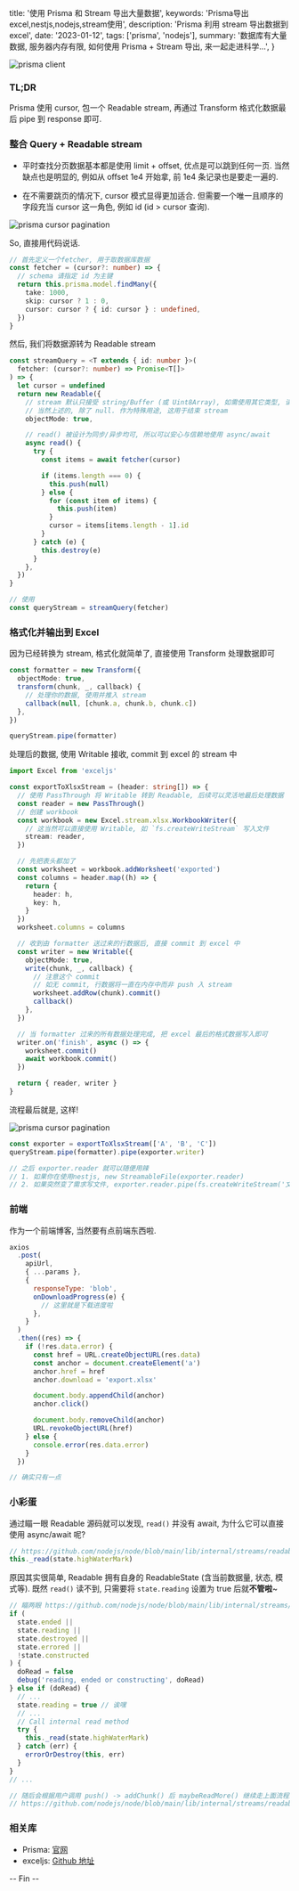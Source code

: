   title: '使用 Prisma 和 Stream 导出大量数据',
  keywords: 'Prisma导出excel,nestjs,nodejs,stream使用',
  description: 'Prisma 利用 stream 导出数据到 excel',
  date: '2023-01-12',
  tags: ['prisma', 'nodejs'],
  summary:
    '数据库有大量数据, 服务器内存有限, 如何使用 Prisma + Stream 导出, 来一起走进科学...',
}


<Img
  src="/weibo/mw2000/6708d6c2gy1h9zu29jm8sj20mh07e77s.jpg"
  alt="prisma client"
  width={809}
  height={266}
/>

### TL;DR

Prisma 使用 cursor, 包一个 Readable stream, 再通过 Transform 格式化数据最后 pipe 到 response 即可.

### 整合 Query + Readable stream

- 平时查找分页数据基本都是使用 limit + offset, 优点是可以跳到任何一页. 当然缺点也是明显的, 例如从 offset 1e4 开始拿, 前 1e4 条记录也是要走一遍的.

- 在不需要跳页的情况下, cursor 模式显得更加适合. 但需要一个唯一且顺序的字段充当 cursor 这一角色, 例如 id (id > cursor 查询).

<Img
  src="/weibo/mw2000/6708d6c2gy1ha0tfw8mwvj20i2062q3x.jpg"
  alt="prisma cursor pagination"
  width={650}
  height={218}
/>

So, 直接用代码说话.

```ts
// 首先定义一个fetcher, 用于取数据库数据
const fetcher = (cursor?: number) => {
  // schema 请指定 id 为主键
  return this.prisma.model.findMany({
    take: 1000,
    skip: cursor ? 1 : 0,
    cursor: cursor ? { id: cursor } : undefined,
  })
}
```

然后, 我们将数据源转为 Readable stream

```ts
const streamQuery = <T extends { id: number }>(
  fetcher: (cursor?: number) => Promise<T[]>
) => {
  let cursor = undefined
  return new Readable({
    // stream 默认只接受 string/Buffer (或 Uint8Array), 如需使用其它类型, 请指定为 true
    // 当然上述的, 除了 null. 作为特殊用途, 这用于结束 stream
    objectMode: true,

    // read() 被设计为同步/异步均可, 所以可以安心与信赖地使用 async/await
    async read() {
      try {
        const items = await fetcher(cursor)

        if (items.length === 0) {
          this.push(null)
        } else {
          for (const item of items) {
            this.push(item)
          }
          cursor = items[items.length - 1].id
        }
      } catch (e) {
        this.destroy(e)
      }
    },
  })
}

// 使用
const queryStream = streamQuery(fetcher)
```

### 格式化并输出到 Excel

因为已经转换为 stream, 格式化就简单了, 直接使用 Transform 处理数据即可

```ts
const formatter = new Transform({
  objectMode: true,
  transform(chunk, _, callback) {
    // 处理你的数据, 使用并推入 stream
    callback(null, [chunk.a, chunk.b, chunk.c])
  },
})

queryStream.pipe(formatter)
```

处理后的数据, 使用 Writable 接收, commit 到 excel 的 stream 中

```ts
import Excel from 'exceljs'

const exportToXlsxStream = (header: string[]) => {
  // 使用 PassThrough 将 Writable 转到 Readable, 后续可以灵活地最后处理数据
  const reader = new PassThrough()
  // 创建 workbook
  const workbook = new Excel.stream.xlsx.WorkbookWriter({
    // 这当然可以直接使用 Writable, 如 `fs.createWriteStream` 写入文件
    stream: reader,
  })

  // 先把表头都加了
  const worksheet = workbook.addWorksheet('exported')
  const columns = header.map((h) => {
    return {
      header: h,
      key: h,
    }
  })
  worksheet.columns = columns

  // 收到由 formatter 送过来的行数据后, 直接 commit 到 excel 中
  const writer = new Writable({
    objectMode: true,
    write(chunk, _, callback) {
      // 注意这个 commit
      // 如无 commit, 行数据将一直在内存中而非 push 入 stream
      worksheet.addRow(chunk).commit()
      callback()
    },
  })

  // 当 formatter 过来的所有数据处理完成, 把 excel 最后的格式数据写入即可
  writer.on('finish', async () => {
    worksheet.commit()
    await workbook.commit()
  })

  return { reader, writer }
}
```

流程最后就是, 这样!

<Img
  src="/weibo/mw2000/6708d6c2gy1ha0usagiybj20hl09ytar.jpg"
  alt="prisma cursor pagination"
  width={633}
  height={358}
/>

```ts
const exporter = exportToXlsxStream(['A', 'B', 'C'])
queryStream.pipe(formatter).pipe(exporter.writer)

// 之后 exporter.reader 就可以随便用辣
// 1. 如果你在使用nestjs, new StreamableFile(exporter.reader)
// 2. 如果突然变了需求写文件, exporter.reader.pipe(fs.createWriteStream('文件名')) 也可以.
```

### 前端

作为一个前端博客, 当然要有点前端东西啦.

```js
axios
  .post(
    apiUrl,
    { ...params },
    {
      responseType: 'blob',
      onDownloadProgress(e) {
        // 这里就是下载进度啦
      },
    }
  )
  .then((res) => {
    if (!res.data.error) {
      const href = URL.createObjectURL(res.data)
      const anchor = document.createElement('a')
      anchor.href = href
      anchor.download = 'export.xlsx'

      document.body.appendChild(anchor)
      anchor.click()

      document.body.removeChild(anchor)
      URL.revokeObjectURL(href)
    } else {
      console.error(res.data.error)
    }
  })

// 确实只有一点
```

### 小彩蛋

通过瞄一眼 Readable 源码就可以发现, `read()` 并没有 await, 为什么它可以直接使用 async/await 呢?

```js
// https://github.com/nodejs/node/blob/main/lib/internal/streams/readable.js#L496
this._read(state.highWaterMark)
```

原因其实很简单, Readable 拥有自身的 ReadableState (含当前数据量, 状态, 模式等). 既然 `read()` 读不到, 只需要将 `state.reading` 设置为 true 后就**不管啦**~

```js
// 瞄两眼 https://github.com/nodejs/node/blob/main/lib/internal/streams/readable.js#L479
if (
  state.ended ||
  state.reading ||
  state.destroyed ||
  state.errored ||
  !state.constructed
) {
  doRead = false
  debug('reading, ended or constructing', doRead)
} else if (doRead) {
  // ...
  state.reading = true // 诶嘿
  // ...
  // Call internal read method
  try {
    this._read(state.highWaterMark)
  } catch (err) {
    errorOrDestroy(this, err)
  }
}
// ...

// 随后会根据用户调用 push() -> addChunk() 后 maybeReadMore() 继续走上面流程即可
// https://github.com/nodejs/node/blob/main/lib/internal/streams/readable.js#L233
```

### 相关库

- Prisma: [官网](https://www.prisma.io/)
- exceljs: [Github 地址](https://github.com/exceljs/exceljs)

-- Fin --

